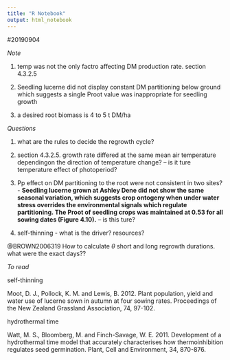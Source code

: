 ```yaml
---
title: "R Notebook"
output: html_notebook
---
```


#20190904

_Note_

1. temp was not the only factro affecting DM production rate. section 4.3.2.5

2. Seedling lucerne did not display constant DM partitioning below ground which suggests
a single Proot value was inappropriate for seedling growth

3. a desired root biomass is 4 to 5 t DM/ha

_Questions_

1. what are the rules to decide the regrowth cycle?

2. section 4.3.2.5. growth rate differed at the same mean air temperature dependingon the direction of temperature change? -- is it ture temperature effect of photoperiod? 


3. Pp effect on DM partitioning to the root were not consistent in two sites?  -
**Seedling lucerne grown at Ashley Dene did not show the same seasonal variation, which suggests crop ontogeny when under water stress overrides the environmental signals which regulate partitioning. The Proot of seedling crops was maintained at 0.53 for all sowing dates (Figure 4.10).** -- is this ture?

4. self-thinning - what is the driver? resources?

@BROWN2006319
How to calculate $\theta$
short and long regrowth durations. what were the exact days??


_To read_

self-thinning 

Moot, D. J., Pollock, K. M. and Lewis, B. 2012. Plant population, yield and water use of
lucerne sown in autumn at four sowing rates. Proceedings of the New Zealand
Grassland Association, 74, 97-102.

hydrothermal time 

Watt, M. S., Bloomberg, M. and Finch-Savage, W. E. 2011. Development of a
hydrothermal time model that accurately characterises how thermoinhibition
regulates seed germination. Plant, Cell and Environment, 34, 870-876.